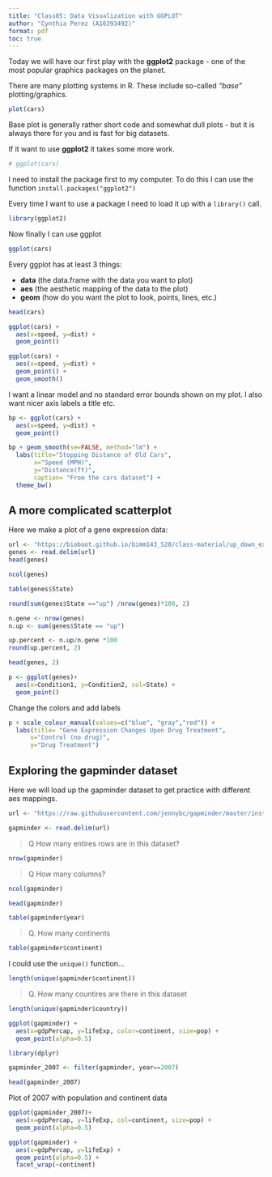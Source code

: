 ```yaml
---
title: "Class05: Data Visualization with GGPLOT"
author: "Cynthia Perez (A16393492)"
format: pdf
toc: true
---
```


Today we will have our first play with the **ggplot2** package - one of the most popular graphics packages on the planet. 

There are many plotting systems in R. These include so-called *"base"* plotting/graphics.

```r
plot(cars)
```

Base plot is generally rather short code and somewhat dull plots - but it is always there for you and is fast for big datasets. 


If it want to use **ggplot2** it takes some more work. 

```r
# ggplot(cars)
```

I need to install the package first to my computer. To do this I can use the function `install.packages("ggplot2")`

Every time I want to use a package I need to load it up with a `library()` call.

```r
library(ggplot2)
```


Now finally I can use ggplot

```r
ggplot(cars)
```


Every ggplot has at least 3 things: 

- **data** (the data.frame with the data you want to plot)
- **aes** (the aesthetic mapping of the data to the plot)
- **geom** (how do you want the plot to look, points, lines, etc.)

```r
head(cars)
```

```r
ggplot(cars) +
  aes(x=speed, y=dist) +
  geom_point()
```


```r
ggplot(cars) +
  aes(x=speed, y=dist) +
  geom_point() +
  geom_smooth()
```


I want a linear model and no standard error bounds shown on my plot. I also want nicer axis labels a title etc.
```r
bp <- ggplot(cars) +
  aes(x=speed, y=dist) +
  geom_point()
```

```r
bp + geom_smooth(se=FALSE, method="lm") +
  labs(title="Stopping Distance of Old Cars", 
       x="Speed (MPH)",
       y="Distance(ft)",
       caption= "From the cars dataset") +
  theme_bw()
```


## A more complicated scatterplot

Here we make a plot of a gene expression data:
```r
url <- "https://bioboot.github.io/bimm143_S20/class-material/up_down_expression.txt"
genes <- read.delim(url)
head(genes)
```

```r
ncol(genes)
```

```r
table(genes$State)
```

```r
round(sum(genes$State =="up") /nrow(genes)*100, 2)
```

```r
n.gene <- nrow(genes)
n.up <- sum(genes$State == "up")

up.percent <- n.up/n.gene *100
round(up.percent, 2)
```

```r
head(genes, 2)
```

```r
p <- ggplot(genes)+
  aes(x=Condition1, y=Condition2, col=State) +
  geom_point()
```

Change the colors and add labels
```r
p + scale_colour_manual(values=c("blue", "gray","red")) +
  labs(title= "Gene Expression Changes Upon Drug Treatment",
      x="Control (no drug)",
      y="Drug Treatment")
```

## Exploring the gapminder dataset

Here we will load up the gapminder dataset to get practice with different aes mappings.

```r
url <- "https://raw.githubusercontent.com/jennybc/gapminder/master/inst/extdata/gapminder.tsv"

gapminder <- read.delim(url)
```

> Q How many entires rows are in this dataset?

```r
nrow(gapminder)
```

> Q How many columns?

```r
ncol(gapminder)
```

```r
head(gapminder)
```

```r
table(gapminder$year)
```

> Q. How many continents

```r
table(gapminder$continent)
```

I could use the `unique()` function...

```r
length(unique(gapminder$continent))
```

> Q. How many countires are there in this dataset

```r
length(unique(gapminder$country))
```


```r
ggplot(gapminder) +
  aes(x=gdpPercap, y=lifeExp, color=continent, size=pop) +
  geom_point(alpha=0.5)
```


```r
library(dplyr)

gapminder_2007 <- filter(gapminder, year==2007)

head(gapminder_2007)
```


Plot of 2007 with population and continent data
```r
ggplot(gapminder_2007)+
  aes(x=gdpPercap, y=lifeExp, col=continent, size=pop) +
  geom_point(alpha=0.5)
```


```r
ggplot(gapminder) +
  aes(x=gdpPercap, y=lifeExp) +
  geom_point(alpha=0.5) +
  facet_wrap(~continent)
```









